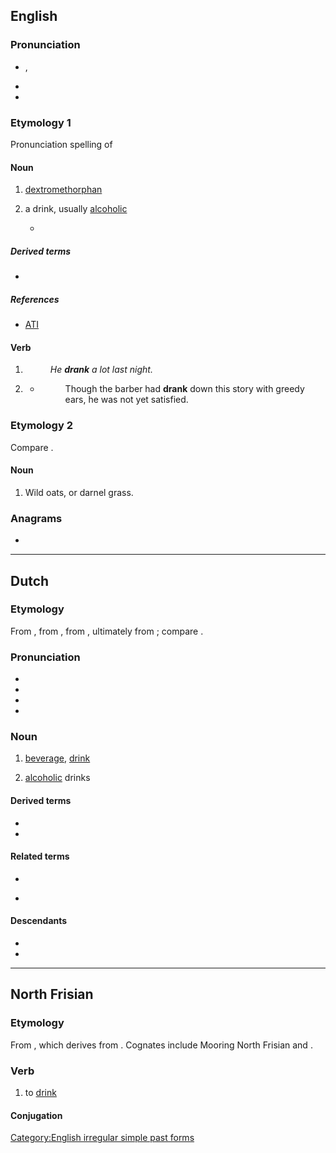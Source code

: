 {{also|Drank|Dränk}}
==English==

===Pronunciation===
* {{a|RP|GA}} {{enPR|drăngk}}, {{IPA|en|/dɹæŋk/}}
* {{audio|en|en-us-drank.ogg|Audio (US)}}
* {{rhymes|en|æŋk|s=1}}

===Etymology 1===
Pronunciation spelling of {{m|en|drink}}

====Noun====
{{en-noun|~}}

# {{lb|en|slang}} [[dextromethorphan]]
# {{lb|en|slang}} a drink, usually [[alcoholic]]
#*{{quote-song|en|lyricist=Jordan Houston, Darnell Carlton, Paul Beauregard, Premro Smith, Marlon Goodwin, David Brown, and Willie Hutchinson|passage=You leave your drink around me, believe your '''drank''' going to get drunk up.|url=https://genius.com/Three-6-mafia-stay-fly-lyrics|title=Stay Fly|publisher=Sony BMG|year=2005|album=Most Known Unknown|artist=Three 6 Mafia (featuring Young Buck, 8 Ball, and MJG)}}

=====Derived terms=====
* {{l|en|purple drank}}

=====References=====
* [https://web.archive.org/web/20120521003006/http://www.abovetheinfluence.com/facts/drugsdxm ATI]

====Verb====
{{head|en|verb form}}

# {{en-simple past of|drink}}
#: ''He '''drank''' a lot last night.''
# {{lb|en|obsolete|or|informal}} {{inflection of|en|drink||past|part}}
#* {{RQ:Fielding Tom Jones}}
#*: Though the barber had '''drank''' down this story with greedy ears, he was not yet satisfied.
#:{{ux|en|He'd '''drank''' alcohol prior to driving off the road.}}

===Etymology 2===
Compare {{m|en|drake}}.

====Noun====
{{en-noun|?}}

# {{lb|en|UK|dialect}} Wild oats, or darnel grass.
#: {{rfquotek|en|Halliwell}}

{{Webster 1913}}

===Anagrams===
* {{anagrams|en|a=adknr|rank'd}}

[[Category:English irregular simple past forms]]

----

==Dutch==

===Etymology===
From {{inh|nl|dum|dranc}}, from {{inh|nl|odt|*drank}}, from {{inh|nl|gem-pro|*drankiz}}, ultimately from {{der|nl|ine-pro|*dʰrenǵ-||to pull; draw; sip}}; compare {{cog|de|Trank||drink; potion}}.

===Pronunciation===
* {{IPA|nl|/drɑŋk/}}
* {{audio|nl|Nl-drank.ogg|audio}}
* {{hyphenation|nl|drank}}
* {{rhymes|nl|ɑŋk|s=1}}

===Noun===
{{nl-noun|m|-en|drankje}}

# {{lb|nl|countable|uncountable}} [[beverage]], [[drink]]
# {{lb|nl|uncountable}} [[alcoholic]] drinks

====Derived terms====
* {{l|nl|drankje}}
* {{l|nl|hoestdrank}}

====Related terms====
* {{l|nl|drinken}}
* {{l|en|liquid}} {{l|en|medicine}}

====Descendants====
* {{desc|af|drank}}
* {{desc|dcr|drink}}

----

==North Frisian==

===Etymology===
From {{der|frr|ofs|drinka}}, which derives from {{der|frr|gem-pro|*drinkaną}}. Cognates include Mooring North Frisian {{m|frr|drainke}} and {{cog|fy|drinke}}.

===Verb===
{{head|frr|verb}}

# {{lb|frr|Föhr-Amrum}} to [[drink]]

====Conjugation====
{{frr-FoehrAmrum-conj-table
|infinitive I=drank
|infinitive II=tu dranken
|past_participle=dronken
|imperative_sg=drank
|imperative_pl=drank'em
|pres_ind_1sg=drank
|pres_ind_2sg=drankst
|pres_ind_3sg=drankt
|pres_ind_dlpl=drank
|past_ind_1sg=droonk
|past_ind_2sg=droonkst
|past_ind_3sg=droonk
|past_ind_dlpl=droonk}}
